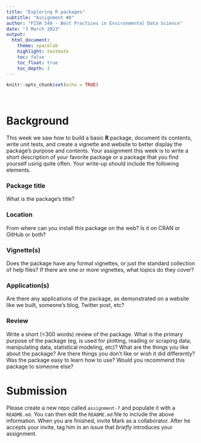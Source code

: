 ```yaml
---
title: "Exploring R packages"
subtitle: "Assignment #8"
author: "FISH 549 - Best Practices in Environmental Data Science"
date: "3 March 2023"
output:
  html_document:
    theme: spacelab
    highlight: textmate
    toc: false
    toc_float: true
    toc_depth: 3
---
```


```r
knitr::opts_chunk$set(echo = TRUE)
```

<br>

# Background

This week we saw how to build a basic **R** package, document its contents, write unit tests, and create a vignette and website to better display the package's purpose and contents. Your assignment this week is to write a short description of your favorite package or a package that you find yourself using quite often. Your write-up should include the following elements.

### Package title

What is the package's title?

### Location

From where can you install this package on the web? Is it on CRAN or GitHub or both?

### Vignette(s)

Does the package have any formal vignettes, or just the standard collection of help files? If there are one or more vignettes, what topics do they cover?

### Application(s)

Are there any applications of the package, as demonstrated on a website like we built, someone's blog, Twitter post, etc?

### Review

Write a short (<300 words) review of the package. What is the primary purpose of the package (eg, is used for plotting, reading or scraping data, manipulating data, statistical modeling, etc)? What are the things you like about the package? Are there things you don't like or wish it did differently? Was the package easy to learn how to use? Would you recommend this package to someone else?

# Submission

Please create a new repo called `assignment-7` and populate it with a `README.md`. You can then edit the `README.md` file to include the above information. When you are finished, invite Mark as a collaborator. After he accepts your invite, tag him in an issue that *briefly* introduces your assignment.

